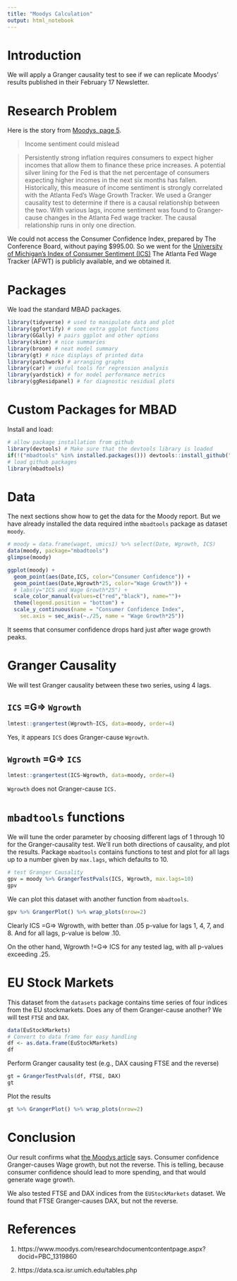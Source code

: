 ---
title: "Moodys Calculation"
output: html_notebook
---

# Introduction
We will apply a Granger causality test to see if we can replicate Moodys' results published in their February 17 Newsletter.

# Research Problem
Here is the story from [Moodys, page 5](#r1).

>Income sentiment could mislead

>Persistently strong inflation requires consumers to expect
higher incomes that allow them to finance these price
increases. A potential silver lining for the Fed is that the net
percentage of consumers expecting higher incomes in the
next six months has fallen. Historically, this measure of
income sentiment is strongly correlated with the Atlanta
Fed's Wage Growth Tracker. We used a Granger causality
test to determine if there is a causal relationship between
the two. With various lags, income sentiment was found to
Granger-cause changes in the Atlanta Fed wage tracker. The
causal relationship runs in only one direction.

We could not access the Consumer Confidence Index, prepared by The Conference Board, without paying $995.00. So we went for the [University of Michigan's Index of Consumer Sentiment (ICS)](#r2)   The Atlanta Fed Wage Tracker (AFWT) is publicly available, and we obtained it.

# Packages
We load the standard MBAD packages.
```{r}
library(tidyverse) # used to manipulate data and plot
library(ggfortify) # some extra ggplot functions
library(GGally) # pairs ggplot and other options
library(skimr) # nice summaries
library(broom) # neat model summary
library(gt) # nice displays of printed data
library(patchwork) # arranging graphs
library(car) # useful tools for regression analysis
library(yardstick) # for model performance metrics
library(ggResidpanel) # for diagnostic residual plots
```

# Custom Packages for MBAD
Install and load:
```{r}
# allow package installation from github
library(devtools) # Make sure that the devtools library is loaded
if(!("mbadtools" %in% installed.packages())) devtools::install_github("bhartman2/mbadtools", force=T)
# load github packages
library(mbadtools)
```

# Data
The next sections show how to get the data for the Moody report. But we have already installed the data required inthe `mbadtools` package as dataset `moody`.

<!---
## Atlanta Fed Wage Tracker
First we load this dataset.
```{r}
library(readxl)
wage_growth_data <- read_excel("../inst/wage-growth-data.xlsx", 
    skip = 1)
glimpse(wage_growth_data)
```

## UM Consumer Confidence
```{r}
library(readxl)
redbk01a <- read_excel("../inst/redbk01a.xls")
glimpse(redbk01a)
```

# Data Description
Fed Wage Growth Data:
```{r}
wage_growth_data
```

```{r}
redbk01a
```

# Data Wrangling

## AFWT
```{r warning=FALSE}
waget = wage_growth_data %>% select(1,2) %>% rename(Date=1, Wgrowth=2) %>%
  mutate(Wgrowth=as.numeric(Wgrowth)) %>% na.omit %>%
  mutate(Month = lubridate::month(Date), Year=lubridate::year(Date))
glimpse(waget)
```

Visualizing:
```{r}
waget %>% ggplot() +
  geom_point(aes(Date, Wgrowth)) +
  geom_line(aes(Date, Wgrowth))
```


## ICS
```{r}
umics = redbk01a %>% 
  rename(Month=`Date  of  Survey`, Year=2) %>% na.omit %>% 
  mutate(Mo = match(Month, month.name)) %>%
  mutate(Date=paste0(Year,"-",Mo,"-01"), 
         Datep=as.POSIXct(as.Date(Date))%m+%months(1))
glimpse(umics)
umics
```

```{r}
umics %>% ggplot() + 
  geom_point(aes(Datep,ICS)) +
  geom_line(aes(Datep,ICS))
```

And together:
```{r}
ggplot(umics %>% dplyr::filter(Datep>=waget[1,]$Date)) + 
  geom_point(aes(Datep,ICS, color="Consumer Confidence")) +
  geom_line(aes(Datep,ICS), linetype="dotted") +
  geom_point(aes(Date,Wgrowth*28, color="Wage Growth"), data=waget) +
  geom_line(aes(Date,Wgrowth*28), data=waget, linetype="dotted") +
  # labs(y="ICS and Wage Growth*25") +
  scale_color_manual(values=c("red","black"), name="")+
  theme(legend.position = "bottom") +
  scale_y_continuous(name = "Consumer Confidence Index", 
    sec.axis = sec_axis(~./28, name = "Wage Growth*25")) 
```
It seems like Wage growth starts latest, so we must select only data in its data range for inclusion.
```{r}
waget[1,]$Date
```

```{r}
umics1 = umics %>% 
  dplyr::filter(Datep>=waget[1,]$Date) %>% 
  select(Datep, ICS) #%>% 
umics2 = umics1 %>% mutate(Datep=Datep + days(1) + hours(6) + minutes(59))
waget1 = waget %>% select(Date, Wgrowth)
data.frame(umics2, waget1)
```
--->

```{r}
# moody = data.frame(waget, umics1) %>% select(Date, Wgrowth, ICS)
data(moody, package="mbadtools")
glimpse(moody)
```

```{r}
ggplot(moody) + 
  geom_point(aes(Date,ICS, color="Consumer Confidence")) +
  geom_point(aes(Date,Wgrowth*25, color="Wage Growth")) +
  # labs(y="ICS and Wage Growth*25") +
  scale_color_manual(values=c("red","black"), name="")+
  theme(legend.position = "bottom") +
  scale_y_continuous(name = "Consumer Confidence Index", 
    sec.axis = sec_axis(~./25, name = "Wage Growth*25")) 
```
It seems that consumer confidence drops hard just after wage growth peaks.

# Granger Causality
We will test Granger causality between these two series, using 4 lags.

## `ICS` =G=> `Wgrowth`
```{r}
lmtest::grangertest(Wgrowth~ICS, data=moody, order=4)
```

Yes, it appears `ICS` does Granger-cause `Wgrowth`.

## `Wgrowth` =G=> `ICS`
```{r}
lmtest::grangertest(ICS~Wgrowth, data=moody, order=4)
```

`Wgrowth` does not Granger-cause `ICS.`

# `mbadtools` functions
We will tune the order parameter by choosing different lags of 1 through 10 for the Granger-causality test. We'll run both directions of causality, and plot the results. Package `mbadtools` contains functions to test and plot for all lags up to a number given by `max.lags`, which defaults to 10.

```{r}
# test Granger Causality
gpv = moody %>% GrangerTestPvals(ICS, Wgrowth, max.lags=10)
gpv
```

We can plot this dataset with another function from `mbadtools`.
```{r fig.height=9, fig.width=12}
gpv %>% GrangerPlot() %>% wrap_plots(nrow=2)
```

Clearly ICS =G=> Wgrowth, with better than .05 p-value for lags 1, 4, 7, and 8.  And for all lags, p-value is below .10.

On the other hand, Wgrowth !=G=> ICS for any tested lag, with all p-values exceeding .25.

# EU Stock Markets
This dataset from the `datasets` package contains time series of four indices from the EU stockmarkets. Does any of them Granger-cause another? We will test `FTSE` and `DAX`.

```{r}
data(EuStockMarkets)
# Convert to data frame for easy handling
df <- as.data.frame(EuStockMarkets)
df
```

Perform Granger causality test (e.g., DAX causing FTSE and the reverse)

```{r}
gt = GrangerTestPvals(df, FTSE, DAX)
gt
```

Plot the results
```{r fig.height=10, fig.width=10}
gt %>% GrangerPlot() %>% wrap_plots(nrow=2)
```

# Conclusion
Our result confirms what [the Moodys article](#r1) says. Consumer confidence Granger-causes Wage growth, but not the reverse. This is telling, because consumer confidence should lead to more spending, and that would generate wage growth. 

We also tested FTSE and DAX indices from the `EUStockMarkets` dataset. We found that FTSE Granger-causes DAX, but not the reverse.

# References
::: {#r1}
1. https://www.moodys.com/researchdocumentcontentpage.aspx?docid=PBC_1319860
:::

:::{#r2}
2. https://data.sca.isr.umich.edu/tables.php
:::